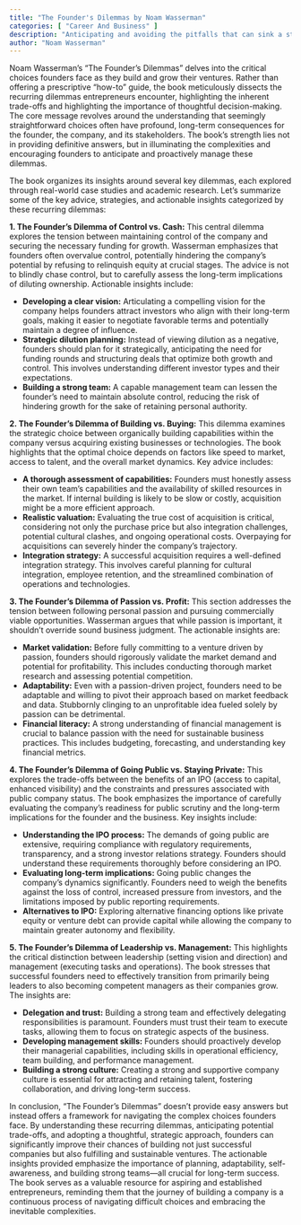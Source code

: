 ```yaml
---
title: "The Founder's Dilemmas by Noam Wasserman"
categories: [ "Career And Business" ]
description: "Anticipating and avoiding the pitfalls that can sink a startup"
author: "Noam Wasserman"
---
```

Noam Wasserman's "The Founder's Dilemmas" delves into the critical choices founders face as they build and grow their ventures.  Rather than offering a prescriptive "how-to" guide, the book meticulously dissects the recurring dilemmas entrepreneurs encounter, highlighting the inherent trade-offs and highlighting the importance of thoughtful decision-making. The core message revolves around the understanding that seemingly straightforward choices often have profound, long-term consequences for the founder, the company, and its stakeholders.  The book's strength lies not in providing definitive answers, but in illuminating the complexities and encouraging founders to anticipate and proactively manage these dilemmas.

The book organizes its insights around several key dilemmas, each explored through real-world case studies and academic research.  Let's summarize some of the key advice, strategies, and actionable insights categorized by these recurring dilemmas:

**1. The Founder's Dilemma of Control vs. Cash:** This central dilemma explores the tension between maintaining control of the company and securing the necessary funding for growth. Wasserman emphasizes that founders often overvalue control, potentially hindering the company's potential by refusing to relinquish equity at crucial stages. The advice is not to blindly chase control, but to carefully assess the long-term implications of diluting ownership.  Actionable insights include:

* **Developing a clear vision:** Articulating a compelling vision for the company helps founders attract investors who align with their long-term goals, making it easier to negotiate favorable terms and potentially maintain a degree of influence.
* **Strategic dilution planning:** Instead of viewing dilution as a negative, founders should plan for it strategically, anticipating the need for funding rounds and structuring deals that optimize both growth and control. This involves understanding different investor types and their expectations.
* **Building a strong team:**  A capable management team can lessen the founder's need to maintain absolute control, reducing the risk of hindering growth for the sake of retaining personal authority.

**2. The Founder's Dilemma of Building vs. Buying:**  This dilemma examines the strategic choice between organically building capabilities within the company versus acquiring existing businesses or technologies.  The book highlights that the optimal choice depends on factors like speed to market, access to talent, and the overall market dynamics.  Key advice includes:

* **A thorough assessment of capabilities:** Founders must honestly assess their own team's capabilities and the availability of skilled resources in the market. If internal building is likely to be slow or costly, acquisition might be a more efficient approach.
* **Realistic valuation:**  Evaluating the true cost of acquisition is critical, considering not only the purchase price but also integration challenges, potential cultural clashes, and ongoing operational costs.  Overpaying for acquisitions can severely hinder the company's trajectory.
* **Integration strategy:** A successful acquisition requires a well-defined integration strategy.  This involves careful planning for cultural integration, employee retention, and the streamlined combination of operations and technologies.


**3. The Founder's Dilemma of Passion vs. Profit:**  This section addresses the tension between following personal passion and pursuing commercially viable opportunities.  Wasserman argues that while passion is important, it shouldn't override sound business judgment.  The actionable insights are:

* **Market validation:**  Before fully committing to a venture driven by passion, founders should rigorously validate the market demand and potential for profitability.  This includes conducting thorough market research and assessing potential competition.
* **Adaptability:** Even with a passion-driven project, founders need to be adaptable and willing to pivot their approach based on market feedback and data. Stubbornly clinging to an unprofitable idea fueled solely by passion can be detrimental.
* **Financial literacy:**  A strong understanding of financial management is crucial to balance passion with the need for sustainable business practices.  This includes budgeting, forecasting, and understanding key financial metrics.


**4. The Founder's Dilemma of Going Public vs. Staying Private:** This explores the trade-offs between the benefits of an IPO (access to capital, enhanced visibility) and the constraints and pressures associated with public company status. The book emphasizes the importance of carefully evaluating the company's readiness for public scrutiny and the long-term implications for the founder and the business. Key insights include:

* **Understanding the IPO process:** The demands of going public are extensive, requiring compliance with regulatory requirements, transparency, and a strong investor relations strategy. Founders should understand these requirements thoroughly before considering an IPO.
* **Evaluating long-term implications:** Going public changes the company's dynamics significantly.  Founders need to weigh the benefits against the loss of control, increased pressure from investors, and the limitations imposed by public reporting requirements.
* **Alternatives to IPO:**  Exploring alternative financing options like private equity or venture debt can provide capital while allowing the company to maintain greater autonomy and flexibility.


**5. The Founder's Dilemma of Leadership vs. Management:**  This highlights the critical distinction between leadership (setting vision and direction) and management (executing tasks and operations). The book stresses that successful founders need to effectively transition from primarily being leaders to also becoming competent managers as their companies grow.  The insights are:

* **Delegation and trust:**  Building a strong team and effectively delegating responsibilities is paramount.  Founders must trust their team to execute tasks, allowing them to focus on strategic aspects of the business.
* **Developing management skills:**  Founders should proactively develop their managerial capabilities, including skills in operational efficiency, team building, and performance management.
* **Building a strong culture:**  Creating a strong and supportive company culture is essential for attracting and retaining talent, fostering collaboration, and driving long-term success.


In conclusion, "The Founder's Dilemmas" doesn't provide easy answers but instead offers a framework for navigating the complex choices founders face.  By understanding these recurring dilemmas, anticipating potential trade-offs, and adopting a thoughtful, strategic approach, founders can significantly improve their chances of building not just successful companies but also fulfilling and sustainable ventures. The actionable insights provided emphasize the importance of planning, adaptability, self-awareness, and building strong teams—all crucial for long-term success. The book serves as a valuable resource for aspiring and established entrepreneurs, reminding them that the journey of building a company is a continuous process of navigating difficult choices and embracing the inevitable complexities.

